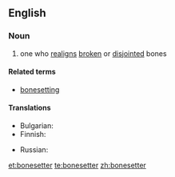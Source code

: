 ==English==

===Noun===
{{en-noun|sg=[[bone]][[setter]]}}

# one who [[realign]]s [[broken]] or [[disjointed]] bones

====Related terms====
* [[bonesetting]]

====Translations====
{{trans-top|one who realigns broken or disjointed bones}}
* Bulgarian: {{t-|bg|чакръкчия}}
* Finnish: {{t|fi|nikamanniksauttaja}}
{{trans-mid}}
* Russian: {{t+|ru|костоправ|m|sc=Cyrl|tr=kostopráv|alt=костопра́в}}
{{trans-bottom}}

[[et:bonesetter]]
[[te:bonesetter]]
[[zh:bonesetter]]